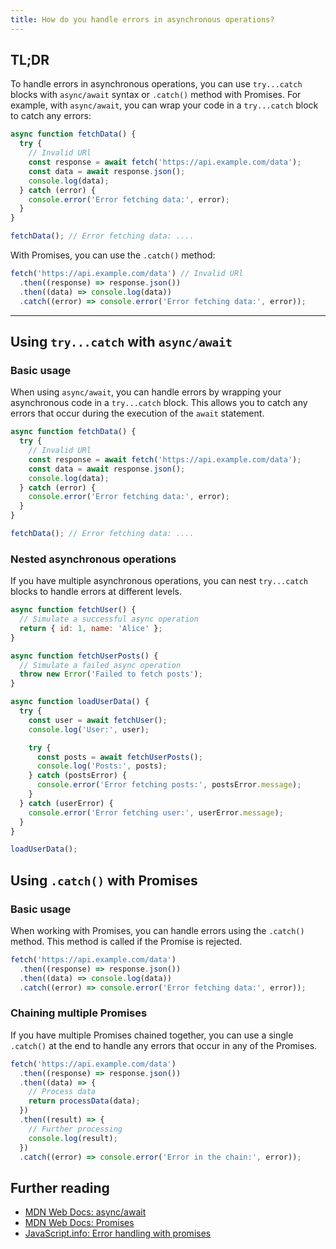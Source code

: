 ```yaml
---
title: How do you handle errors in asynchronous operations?
---
```


## TL;DR

To handle errors in asynchronous operations, you can use `try...catch` blocks with `async/await` syntax or `.catch()` method with Promises. For example, with `async/await`, you can wrap your code in a `try...catch` block to catch any errors:

```js live
async function fetchData() {
  try {
    // Invalid URl
    const response = await fetch('https://api.example.com/data');
    const data = await response.json();
    console.log(data);
  } catch (error) {
    console.error('Error fetching data:', error);
  }
}

fetchData(); // Error fetching data: ....
```

With Promises, you can use the `.catch()` method:

```js live
fetch('https://api.example.com/data') // Invalid URl
  .then((response) => response.json())
  .then((data) => console.log(data))
  .catch((error) => console.error('Error fetching data:', error));
```

---

## Using `try...catch` with `async/await`

### Basic usage

When using `async/await`, you can handle errors by wrapping your asynchronous code in a `try...catch` block. This allows you to catch any errors that occur during the execution of the `await` statement.

```js live
async function fetchData() {
  try {
    // Invalid URl
    const response = await fetch('https://api.example.com/data');
    const data = await response.json();
    console.log(data);
  } catch (error) {
    console.error('Error fetching data:', error);
  }
}

fetchData(); // Error fetching data: ....
```

### Nested asynchronous operations

If you have multiple asynchronous operations, you can nest `try...catch` blocks to handle errors at different levels.

```js live
async function fetchUser() {
  // Simulate a successful async operation
  return { id: 1, name: 'Alice' };
}

async function fetchUserPosts() {
  // Simulate a failed async operation
  throw new Error('Failed to fetch posts');
}

async function loadUserData() {
  try {
    const user = await fetchUser();
    console.log('User:', user);

    try {
      const posts = await fetchUserPosts();
      console.log('Posts:', posts);
    } catch (postsError) {
      console.error('Error fetching posts:', postsError.message);
    }
  } catch (userError) {
    console.error('Error fetching user:', userError.message);
  }
}

loadUserData();
```

## Using `.catch()` with Promises

### Basic usage

When working with Promises, you can handle errors using the `.catch()` method. This method is called if the Promise is rejected.

```js live
fetch('https://api.example.com/data')
  .then((response) => response.json())
  .then((data) => console.log(data))
  .catch((error) => console.error('Error fetching data:', error));
```

### Chaining multiple Promises

If you have multiple Promises chained together, you can use a single `.catch()` at the end to handle any errors that occur in any of the Promises.

```js live
fetch('https://api.example.com/data')
  .then((response) => response.json())
  .then((data) => {
    // Process data
    return processData(data);
  })
  .then((result) => {
    // Further processing
    console.log(result);
  })
  .catch((error) => console.error('Error in the chain:', error));
```

## Further reading

- [MDN Web Docs: async/await](https://developer.mozilla.org/en-US/docs/Learn/JavaScript/Asynchronous/Async_await)
- [MDN Web Docs: Promises](https://developer.mozilla.org/en-US/docs/Web/JavaScript/Guide/Using_promises)
- [JavaScript.info: Error handling with promises](https://javascript.info/promise-error-handling)
